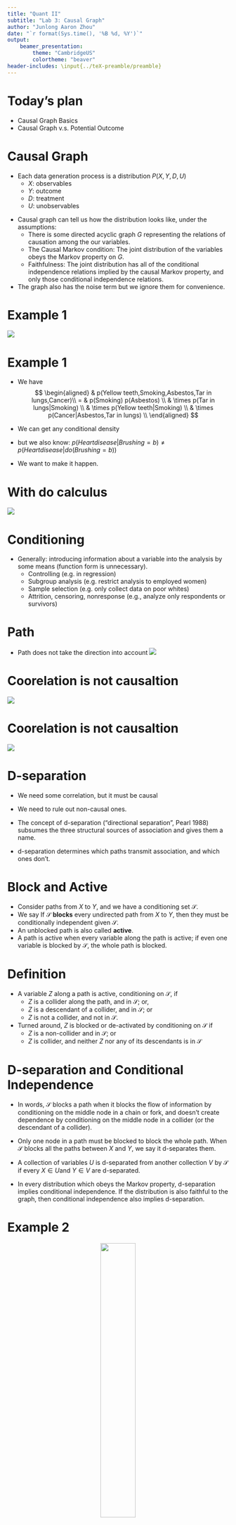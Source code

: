 ```yaml
---
title: "Quant II"
subtitle: "Lab 3: Causal Graph"
author: "Junlong Aaron Zhou"
date: "`r format(Sys.time(), '%B %d, %Y')`"
output: 
    beamer_presentation:
        theme: "CambridgeUS"
        colortheme: "beaver"
header-includes: \input{../teX-preamble/preamble}
---
```



# Today's plan  

- Causal Graph Basics
- Causal Graph v.s. Potential Outcome
 

# Causal Graph

- Each data generation process is a distribution $P(X,Y,D,U)$
  - $X$: observables
  - $Y$: outcome
  - $D$: treatment
  - $U$: unobservables

\pause

- Causal graph can tell us how the distribution looks like, under the assumptions:
  - There is some directed acyclic graph $G$ representing the relations of causation among the our variables.
  - The Causal Markov condition: The joint distribution of the variables obeys the Markov property on $G$.
  - Faithfulness: The joint distribution has all of the conditional independence relations implied by the causal Markov property, and only those conditional independence relations.

- The graph also has the noise term but we ignore them for convenience. 

# Example 1

![](fig22.2.png)

# Example 1

- We have 
$$
\begin{aligned}
& p(Yellow teeth,Smoking,Asbestos,Tar in lungs,Cancer)\\
= & p(Smoking) p(Asbestos) \\
& \times p(Tar in lungs|Smoking) \\
& \times p(Yellow teeth|Smoking) \\
& \times p(Cancer|Asbestos,Tar in lungs) \\
\end{aligned}
$$
\pause

- We can get any conditional density
- but we also know: $p(Heart disease|Brushing = b) \neq p(Heart disease|do(Brushing = b))$

- We want to make it happen.

# With do calculus
![](fig22.3.png)

# Conditioning 

- Generally: introducing information about a variable into the analysis by some means (function form is unnecessary).
  - Controlling (e.g. in regression)
  - Subgroup analysis (e.g. restrict analysis to employed women)
  - Sample selection (e.g. only collect data on poor whites)
  - Attrition, censoring, nonresponse (e.g., analyze only respondents or survivors)


# Path

- Path does not take the direction into account
![](fig22.4.png)

# Coorelation is not causaltion

![](elwert1.png)

# Coorelation is not causaltion

![](elwert2.png)


# D-separation

- We need some correlation, but it must be causal
- We need to rule out non-causal ones. 

- The concept of d-separation ("directional separation", Pearl 1988) subsumes the three structural sources of association and gives them a name.
- d-separation determines which paths transmit association, and which ones don’t.

# Block and Active

- Consider paths from $X$ to $Y$, and we have a conditioning set $\mathcal{S}$.
- We say If $\mathcal{S}$ **blocks** every undirected path from $X$ to $Y$, then they must be conditionally independent given $\mathcal{S}$. 
- An unblocked path is also called **active**.
- A path is active when every variable along the path is active; if even one variable is blocked
by $\mathcal{S}$, the whole path is blocked.

# Definition

- A variable $Z$ along a path is active, conditioning on $\mathcal{S}$, if
  - $Z$ is a collider along the path, and in $\mathcal{S}$; or,
  - $Z$ is a descendant of a collider, and in $\mathcal{S}$; or
  - $Z$ is not a collider, and not in $\mathcal{S}$.
  
- Turned around, $Z$ is blocked or de-activated by conditioning on $\mathcal{S}$ if
  - $Z$ is a non-collider and in $\mathcal{S}$; or
  - $Z$ is collider, and neither $Z$ nor any of its descendants is in $\mathcal{S}$


# D-separation and Conditional Independence

- In words, $\mathcal{S}$ blocks a path when it blocks the flow of information by conditioning on the middle node in a chain or fork, and doesn’t create dependence by conditioning on the middle node in a collider (or the descendant of a collider). 

- Only one node in a path must be blocked to block the whole path. When $\mathcal{S}$ blocks all the paths between $X$ and $Y$, we say it d-separates them.

- A collection of variables $U$ is d-separated
from another collection $V$ by $\mathcal{S}$ if every $X\in U$and $Y \in V$ are d-separated.

- In every distribution which obeys the Markov property, d-separation implies conditional
independence. If the distribution is also faithful to the graph, then conditional independence also implies d-separation. 

# Example 2
<center>
![](fig22.5.png){height=40%}
</center>

- Consider $Y$=Grades in Quant2, $X_1$=Efforts spent on Quant2, $X_2$=prior knowledge in statistics, $X_3$=workload this semester, $X_4$=Understanding of Neal, $X_5$=amount learned in Quant1, $X_6$=grades in Quant1
- Is $X_3$ and $X_5$; $X_3$ and $Y$ independent? 
- What should we control?

# Short Summary

- "Blocked" (d-separated) paths don’t transmit association.
- "Unblocked" (d-connected) paths may transmit association.
- Three blocking criteria (key!!)
  - Conditioning on a non-collider blocks a path
  - Conditioning on a collider, or a descendent of a collider, unblocks a path
  - Not conditioning on a collider leaves a path “naturally” blocked.


# Go back to Causality

- **Adjustment Criterion** (Shpitser et al. 2010)

- Total causal effect of $D$ on $Y$ is identifiable if one can condition on (“adjust for”) a set of variables $\mathcal{S}$ that
  - blocks all non-causal paths between $D$ and $Y$
  - without blocking any causal paths between $D$ and $Y$
  
- Equivalently: d-separate $D$ and $Y$ along all non-causal paths while leaving all causal paths d-connected)


# Backdoor Criterion

- The backdoor criterion is a narrower version of the adjustment criterion that omits some unnecessary conditioning sets.

- **Backdoor Criterion** (Pearl 1995)
- Definition: A set of variables $\mathcal{S}$ satisfies the backdoor criterion relative to an ordered pair of variables $(D,Y)$ in a DAG if:
  - no node in $\mathcal{S}$ is a descendant of $D$, and
  - $\mathcal{S}$ blocks (d-separates) every path between $D$ and $Y$ that contain an arrow into $D$ (so-called “backdoor paths”).

- Theorem: The total causal effect of $D$ on $Y$ is non-parametrically identifiable given $\mathcal{S}$ if $\mathcal{S}$} meets the backdoor criterion.

\pause

- This looks familiar: we control confounders and no post-treatment variables.
  - Note this is DAG: so no arrows from $Y$ to $D$
  - Not necessarily confounder itself

# Bias

- It should be intuitive to think about some biases:
  - selection bias (we conditional on $selection=1$)
  - Bias amplification (one case: we control parents but not confounder)
  
\pause  
  - post-treatment bias (we block the causal chain)
  
$$
\begin{aligned}
  & E(Y(1)|D=1, X(1)=x) - E(Y(0)|D=0, X(0)=x) \\
=  & E(Y(1)| X(1)=x) - E(Y(0)| X(0)-x)\ \text{ by random assignment}\\
 = & \int y_1 f_{X(1)}(y_1|x)dy_1 - \int y_0 f_{X(0)}(y_0|x)dy_0\\
 \neq  & E(Y(1)-Y(0)|X=x)
\end{aligned}
$$

# Post-treatment Variables

- But (only) sometimes it can be useful: **Frontdoor Criterion**

![](fig5a.png){height=30%}
- $D$:smoking; $X$:tar deposit; $Y$:lung cancer
- unobserved $U$: smoking gene

- $P(X|D=d)=P(X|do(d))$, and $P(Y|D=d,X=x)=P(Y|do(x),D=d)$
\pause
- $P(Y|do(d)) =\sum_{d'}\sum_{x}P(Y|X = x;D = d')P(d')P(X=x|D=d)$

# Post-treatment Variables

- Different types of post-treatment variables
![](fig7.png)

# Comparison with Potential Outcome (Imbens 2020)

- They share some common characteristics, however, Imbens argues that
\pause
  - Manipulation problem is a concern.
    - There is no intervention $P(Y|do(gender=female))$
    - Hard to access the confounder
    
\pause
  - Instrumental variables and compliers
    - some of the key assumptions in instrumental
variables settings are not naturally captured in DAGs,     - the identification of the Local Average Treatment Effect (LATE) is not easily derived in a DAG approach

\pause
  - Simultaneity
    - by definition, DAG doesn't allow simultaneity

\pause
  - Conditioning set and confounders (what are they)
  - Counterfactuals
    - For PO, you need model assumption
    - For DAG, you need a structrual assumption
    
    
# Further readings:

- Elwert, Felix. 2013. "Graphical Causal Models." Handbook of Causal Analysis for Social Research.
- [Glynn, Adam N., and Konstantin Kashin, 2018, "Front-door versus back-door adjustment with unmeasured confounding: Bias formulas for front-door and hybrid adjustments with application to a job training program." Journal of the American Statistical Association](https://doi.org/10.1080/01621459.2017.1398657)
- [Guido W. Imbens, 2020, "Potential Outcome and Directed Acyclic Graph Approaches to Causality: Relevance for Empirical Practice in Economics"](https://arxiv.org/abs/1907.07271)

